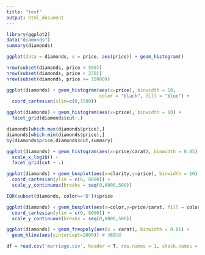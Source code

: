 ```yaml
---
title: "test"
output: html_document
---
```


```r
library(ggplot2)
data("diamonds")
summary(diamonds)
```
```r
ggplot(data = diamonds, x = price, aes(price)) + geom_histogram()
```
```r
nrow(subset(diamonds, price < 500))
nrow(subset(diamonds, price < 250))
nrow(subset(diamonds, price >= 15000))
```

```r
ggplot(diamonds) + geom_histogram(aes(x=price), binwidth = 10, 
                                  color = "black", fill = "blue") + 
  coord_cartesian(xlim=c(0,1500))
```

```r
ggplot(diamonds) + geom_histogram(aes(x=price), binwidth = 10) +
  facet_grid(diamonds$cut~.)

```

```r
diamonds[which.max(diamonds$price),]
diamonds[which.min(diamonds$price),]
by(diamonds$price,diamonds$cut,summary)
```

```r
ggplot(diamonds) + geom_histogram(aes(x=price/carat), binwidth = 0.05) + 
  scale_x_log10() + 
  facet_grid(cut ~ .) 

```

```r
ggplot(diamonds) + geom_boxplot(aes(x=clarity,y=price), binwidth = 10) + 
  coord_cartesian(ylim = c(0, 8000)) + 
  scale_y_continuous(breaks = seq(0,8000,500))
```

```r
IQR(subset(diamonds, color=='D'))$price
```

```r
ggplot(diamonds) + geom_boxplot(aes(x=color,y=price/carat, fill = color), binwidth = 10) + 
  coord_cartesian(ylim = c(0, 8000)) + 
  scale_y_continuous(breaks = seq(0,8000,500))

```

```r
ggplot(diamonds) + geom_freqpoly(aes(x = carat), binwidth = 0.01) +
  geom_hline(aes(yintercept=2000)) # 辅助线
```

```r
df = read.csv('marriage.csv', header = T, row.names = 1, check.names = F)
```